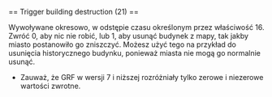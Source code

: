 <noinclude>{{pl/Development/NewGRF/inne strony|en=newgrf-specs.tt-wiki.net/wiki/Callback:_Trigger_building_destruction|pl=pl/Development/NewGRF/NFO Specs/Callback/Trigger building destruction}}
</noinclude>== Trigger building destruction (21) ==

Wywoływane okresowo, w odstępie czasu określonym przez właściwość 16. Zwróć 0, aby nic nie robić, lub 1, aby usunąć budynek z mapy, tak jakby miasto postanowiło go zniszczyć. Możesz użyć tego na przykład do usunięcia historycznego budynku, ponieważ miasta nie mogą go normalnie usunąć.

*{{pl/Development/NewGRF/grfTill|7}} Zauważ, że GRF w wersji 7 i niższej rozróżniały tylko zerowe i niezerowe wartości zwrotne.

<!--[[Category:Callbacks]]-->
